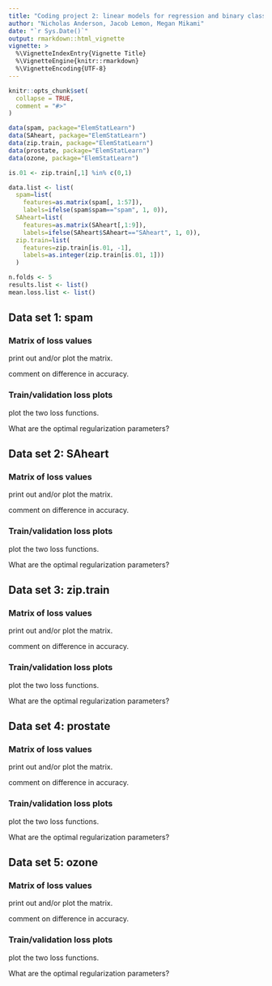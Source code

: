 ```yaml
---
title: "Coding project 2: linear models for regression and binary classification."
author: "Nicholas Anderson, Jacob Lemon, Megan Mikami"
date: "`r Sys.Date()`"
output: rmarkdown::html_vignette
vignette: >
  %\VignetteIndexEntry{Vignette Title}
  %\VignetteEngine{knitr::rmarkdown}
  %\VignetteEncoding{UTF-8}
---
```


```r
knitr::opts_chunk$set(
  collapse = TRUE,
  comment = "#>"
)
```

```r
data(spam, package="ElemStatLearn")
data(SAheart, package="ElemStatLearn")
data(zip.train, package="ElemStatLearn")
data(prostate, package="ElemStatLearn")
data(ozone, package="ElemStatLearn")

is.01 <- zip.train[,1] %in% c(0,1)

data.list <- list(
  spam=list(
    features=as.matrix(spam[, 1:57]),
    labels=ifelse(spam$spam=="spam", 1, 0)),
  SAheart=list(
    features=as.matrix(SAheart[,1:9]),
    labels=ifelse(SAheart$SAheart=="SAheart", 1, 0)),
  zip.train=list(
    features=zip.train[is.01, -1],
    labels=as.integer(zip.train[is.01, 1]))
  )

n.folds <- 5
results.list <- list()
mean.loss.list <- list()
```

## Data set 1: spam

### Matrix of loss values

print out and/or plot the matrix.

comment on difference in accuracy.

### Train/validation loss plots

plot the two loss functions.

What are the optimal regularization parameters?

## Data set 2: SAheart

### Matrix of loss values

print out and/or plot the matrix.

comment on difference in accuracy.

### Train/validation loss plots

plot the two loss functions.

What are the optimal regularization parameters?

## Data set 3: zip.train

### Matrix of loss values

print out and/or plot the matrix.

comment on difference in accuracy.

### Train/validation loss plots

plot the two loss functions.

What are the optimal regularization parameters?

## Data set 4: prostate

### Matrix of loss values

print out and/or plot the matrix.

comment on difference in accuracy.

### Train/validation loss plots

plot the two loss functions.

What are the optimal regularization parameters?

## Data set 5: ozone

### Matrix of loss values

print out and/or plot the matrix.

comment on difference in accuracy.

### Train/validation loss plots

plot the two loss functions.

What are the optimal regularization parameters?